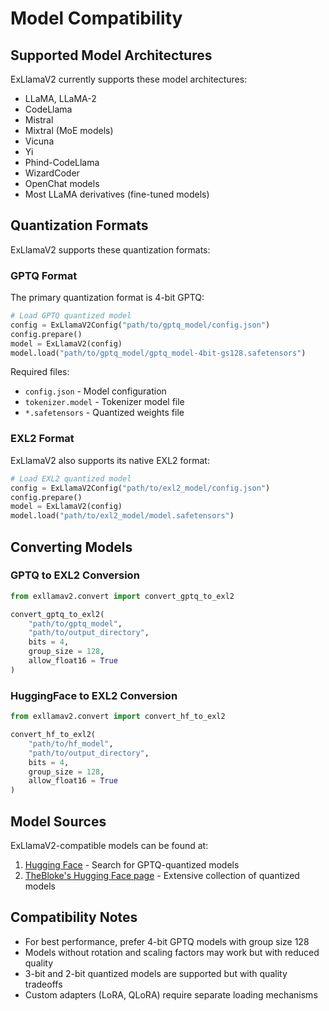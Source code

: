 # Model Compatibility

## Supported Model Architectures

ExLlamaV2 currently supports these model architectures:

- LLaMA, LLaMA-2
- CodeLlama
- Mistral
- Mixtral (MoE models)
- Vicuna
- Yi
- Phind-CodeLlama
- WizardCoder
- OpenChat models
- Most LLaMA derivatives (fine-tuned models)

## Quantization Formats

ExLlamaV2 supports these quantization formats:

### GPTQ Format

The primary quantization format is 4-bit GPTQ:

```python
# Load GPTQ quantized model
config = ExLlamaV2Config("path/to/gptq_model/config.json")
config.prepare()
model = ExLlamaV2(config)
model.load("path/to/gptq_model/gptq_model-4bit-gs128.safetensors")
```

Required files:
- `config.json` - Model configuration
- `tokenizer.model` - Tokenizer model file
- `*.safetensors` - Quantized weights file

### EXL2 Format

ExLlamaV2 also supports its native EXL2 format:

```python
# Load EXL2 quantized model
config = ExLlamaV2Config("path/to/exl2_model/config.json")
config.prepare()
model = ExLlamaV2(config)
model.load("path/to/exl2_model/model.safetensors")
```

## Converting Models

### GPTQ to EXL2 Conversion

```python
from exllamav2.convert import convert_gptq_to_exl2

convert_gptq_to_exl2(
    "path/to/gptq_model",
    "path/to/output_directory",
    bits = 4,
    group_size = 128,
    allow_float16 = True
)
```

### HuggingFace to EXL2 Conversion

```python
from exllamav2.convert import convert_hf_to_exl2

convert_hf_to_exl2(
    "path/to/hf_model",
    "path/to/output_directory",
    bits = 4,
    group_size = 128,
    allow_float16 = True
)
```

## Model Sources

ExLlamaV2-compatible models can be found at:

1. [Hugging Face](https://huggingface.co/) - Search for GPTQ-quantized models
2. [TheBloke's Hugging Face page](https://huggingface.co/TheBloke) - Extensive collection of quantized models

## Compatibility Notes

- For best performance, prefer 4-bit GPTQ models with group size 128
- Models without rotation and scaling factors may work but with reduced quality
- 3-bit and 2-bit quantized models are supported but with quality tradeoffs
- Custom adapters (LoRA, QLoRA) require separate loading mechanisms
